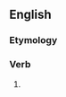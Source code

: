 ==English==

===Etymology===
{{suffix|en|portray|ing}}

===Verb===
{{head|en|verb form}}

# {{present participle of|portray|lang=en|nocat=1}}